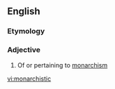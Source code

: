 ==English==

===Etymology===
{{suffix|en|monarch|istic}}

===Adjective===
{{en-adj}}

# Of or pertaining to [[monarchism]]

[[vi:monarchistic]]